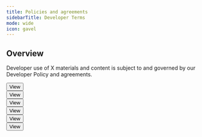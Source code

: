 ```yaml
---
title: Policies and agreements
sidebarTitle: Developer Terms
mode: wide
icon: gavel
---
```



## Overview

Developer use of X materials and content is subject to and governed by our Developer Policy and agreements.

<div className="developer-cards-grid grid md:grid-cols-3 gap-6 my-8 auto-rows-fr">
  <Card 
    title="Developer Agreement" 
    icon="gavel" 
    iconType="solid" 
    href="/developer-terms/agreement"
    className="h-full flex flex-col"
  >
    <div style={{ marginTop: '16px', display: 'flex', flexDirection: 'column', justifyContent: 'flex-end', flex: 1 }}>
      <Button href="/developer-terms/agreement">View</Button>
    </div>
  </Card>
  <Card 
    title="Developer Policy" 
    icon="book" 
    iconType="solid" 
    href="/developer-terms/policy"
    className="h-full flex flex-col"
  >
    <div style={{ marginTop: '16px', display: 'flex', flexDirection: 'column', justifyContent: 'flex-end', flex: 1 }}>
      <Button href="/developer-terms/policy">View</Button>
    </div>
  </Card>
  <Card 
    title="Ads API Agreement" 
    icon="gavel" 
    iconType="solid" 
    href="/developer-terms/ads-api-agreement"
    className="h-full flex flex-col"
  >
    <div style={{ marginTop: '16px', display: 'flex', flexDirection: 'column', justifyContent: 'flex-end', flex: 1 }}>
      <Button href="/developer-terms/ads-api-agreement">View</Button>
    </div>
  </Card>
    <Card 
    title="PPU Pilot Agreement" 
    icon="gavel" 
    iconType="solid" 
    href="/developer-terms/ppu-pilot-agreement"
    className="h-full flex flex-col"
  >
    <div style={{ marginTop: '16px', display: 'flex', flexDirection: 'column', justifyContent: 'flex-end', flex: 1 }}>
      <Button href="/developer-terms/ppu-pilot-agreement">View</Button>
    </div>
  </Card>
  <Card 
    title="Restricted use cases" 
    icon="user-xmark" 
    iconType="solid" 
    href="/developer-terms/more-on-restricted-use-cases"
    className="h-full flex flex-col"
  >
    <div style={{ marginTop: '16px', display: 'flex', flexDirection: 'column', justifyContent: 'flex-end', flex: 1 }}>
      <Button href="/developer-terms/restricted-use-cases">View</Button>
    </div>
  </Card>
  <Card 
    title="Geo guidelines" 
    icon="earth-americas" 
    iconType="solid" 
    href="/developer-terms/geo-guidelines"
    className="h-full flex flex-col"
  >
    <div style={{ marginTop: '16px', display: 'flex', flexDirection: 'column', justifyContent: 'flex-end', flex: 1 }}>
      <Button href="/developer-terms/geo-guidelines">View</Button>
    </div>
  </Card>
</div>